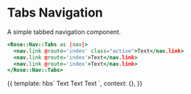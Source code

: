 
<Meta title="Rose|Nav|Tabs" component="Nav/Tabs" />

# Tabs Navigation

A simple tabbed navigation component.

```handlebars
<Rose::Nav::Tabs as |nav|>
  <nav.link @route='index' class="active">Text</nav.link>
  <nav.link @route='index'>Text</nav.link>
  <nav.link @route='index'>Text</nav.link>
</Rose::Nav::Tabs>
```

<Preview>
  <Story name="Basic Tabs">{{
    template: hbs`
      <Rose::Nav::Tabs as |nav|>
        <nav.link @route='index' class="active">Text</nav.link>
        <nav.link @route='index'>Text</nav.link>
        <nav.link @route='index'>Text</nav.link>
      </Rose::Nav::Tabs>
    `,
    context: {},
  }}</Story>
</Preview>
